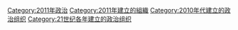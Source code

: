 {{Cat topic in year|topic=建立的政治组织|year=2011}}

[[Category:2011年政治|Category:2011年政治]]
[[Category:2011年建立的組織|Category:2011年建立的組織]]
[[Category:2010年代建立的政治组织|Category:2010年代建立的政治组织]]
[[Category:21世纪各年建立的政治组织|Category:21世纪各年建立的政治组织]]